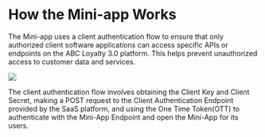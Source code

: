 # How the Mini-app Works
The Mini-app uses a client authentication flow to ensure that only authorized client software applications can access specific APIs or endpoints on the ABC Loyalty 3.0 platform. This helps prevent unauthorized access to customer data and services.

[![](https://mermaid.ink/img/pako:eNptUk1rwzAM_SvCh52aP5BDIetgbKx0tOyWi4mV1iyWU0UedKX_fcrHIel6MFjS05OepKupokOTmw7PCanCF2-PbENJAK1l8ZVvLQlsGo8k994D8g_yvbd43kDx-fbIvfXkM9u2fax_I222Xo9MOexaJJATLpBjUFETcw6vKLAjzMQHBInfSD1uCs_o9iiJ6QH0P-V76gQ6JAepQ_YOYg2XmBgqDcSArMlgk_ZGKskKPq5YKCKy_0UHT8Bj-bke-Np_LBpYzKXv2HnGSoakeeneTtxAzTEMxlKUWRkFBuudLvM6zNcoKmBpcv02_niS0pR0U6CqiIcLVSYXTrgyqXWqZ9q8yWvbdOrVRiTydjyP4Upuf1bVvj0?type=png)](https://mermaid.live/edit#pako:eNptUk1rwzAM_SvCh52aP5BDIetgbKx0tOyWi4mV1iyWU0UedKX_fcrHIel6MFjS05OepKupokOTmw7PCanCF2-PbENJAK1l8ZVvLQlsGo8k994D8g_yvbd43kDx-fbIvfXkM9u2fax_I222Xo9MOexaJJATLpBjUFETcw6vKLAjzMQHBInfSD1uCs_o9iiJ6QH0P-V76gQ6JAepQ_YOYg2XmBgqDcSArMlgk_ZGKskKPq5YKCKy_0UHT8Bj-bke-Np_LBpYzKXv2HnGSoakeeneTtxAzTEMxlKUWRkFBuudLvM6zNcoKmBpcv02_niS0pR0U6CqiIcLVSYXTrgyqXWqZ9q8yWvbdOrVRiTydjyP4Upuf1bVvj0)

The client authentication flow involves obtaining the Client Key and Client Secret, making a POST request to the Client Authentication Endpoint provided by the SaaS platform, and using the One Time Token(OTT) to authenticate with the Mini-App Endpoint and open the Mini-App for its users.